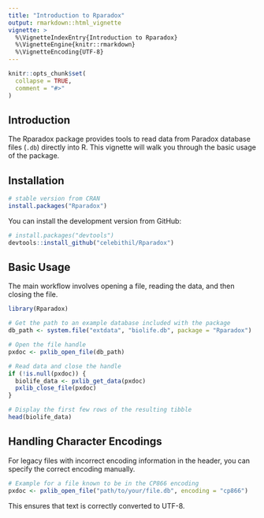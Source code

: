 ```yaml
---
title: "Introduction to Rparadox"
output: rmarkdown::html_vignette
vignette: >
  %\VignetteIndexEntry{Introduction to Rparadox}
  %\VignetteEngine{knitr::rmarkdown}
  %\VignetteEncoding{UTF-8}
---
```


```r
knitr::opts_chunk$set(
  collapse = TRUE,
  comment = "#>"
)
```

## Introduction

The Rparadox package provides tools to read data from Paradox database files (`.db`) directly into R. This vignette will walk you through the basic usage of the package.

## Installation

```r
# stable version from CRAN
install.packages("Rparadox")
``` 

You can install the development version from GitHub:

```r
# install.packages("devtools")
devtools::install_github("celebithil/Rparadox")
```

## Basic Usage

The main workflow involves opening a file, reading the data, and then closing the file.

```r
library(Rparadox)

# Get the path to an example database included with the package
db_path <- system.file("extdata", "biolife.db", package = "Rparadox")

# Open the file handle
pxdoc <- pxlib_open_file(db_path)

# Read data and close the handle
if (!is.null(pxdoc)) {
  biolife_data <- pxlib_get_data(pxdoc)
  pxlib_close_file(pxdoc)
}

# Display the first few rows of the resulting tibble
head(biolife_data)
```

## Handling Character Encodings

For legacy files with incorrect encoding information in the header, you can specify the correct encoding manually.

```r
# Example for a file known to be in the CP866 encoding
pxdoc <- pxlib_open_file("path/to/your/file.db", encoding = "cp866")
```

This ensures that text is correctly converted to UTF-8.